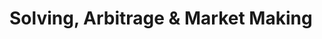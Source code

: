 # Solving, Arbitrage & Market Making

<script
  dangerouslySetInnerHTML={{
    __html: `
      // Load zoom script
      if (!document.querySelector('script[src="/zoom-mermaid.js"]')) {
        const script = document.createElement('script');
        script.src = '/zoom-mermaid.js';
        script.defer = true;
        document.head.appendChild(script);
      }
    `
  }}
/>

## Evaluating over 1000 Routes Per Second and arbitraging them with no upfront capital.

In this article I discuss my personal Journey for 2025. Give an example of a cyclical arbitrage built on the latest high performant solving and market making infrastructure. Discuss how this infrastructure can be applied to Intent Based Solving Sytems (think UniswapX, CowSwap, 1inch) and give a full breakdown of the mathematics and technical implementation of a generic solving infrastructure service that I have been developing.

If you are an **investor**, **protocol**, or **market maker**, let’s connect to:

- **Investors**: Please help with introductions to portfolio companies and liquidity providers in the space. Also reach out if this technology can be utilized in startups you are currently evaluating.
- **Protocols**: Please reach out if this technology (or I personally) can help you drive more order flow to your protocol.
- **Market Makers (and liquidity providers)** please reach out if you want to develop advanced trading strategies and liquicity management functionality using this infrastructure.

This reserach is also availabe on [hackmd.io](https://hackmd.io/@jincubator/arbitrage)

> **Disclaimer:** This blog post covers an overview of a high performant solving, arbitrage and market making infrastructure. The example of a cyclical arbitrage is a simple one but useful for demonstration purposes. I really wanted to show the foundation for how to build and think about the foundational layers of collectors, strategies and execution. The codebase is private and at the time of writing has already been enhanced, but the concepts remain solid.

---

## 2025 – A Year of Research and Growth

### Personal Journey

This year I decided to spend my time coming up to speed on the latest innovations and technologies in crypto. My focus area is real-time market making and solving for intent-based protocols such as UniswapX, 1inch, and Cowswap. I’ve explored breakthroughs in real-time indexing, simulation, and execution pioneered by Tycho.

This journey included:

- Attending the **[Atrium Uniswap V4 Hook Academy](https://atrium.academy/)**
- Hacking on **1inch Limit Order Protocol** [article here](https://hackmd.io/@jincubator/1nchTychoNoLiquiditySwap)
- Prototyping [UniswapX](https://docs.uniswap.org/contracts/uniswapx/overviews) Fillers and [CowSwap](https://docs.cow.fi/cow-protocol/tutorials/solvers) Solvers
- Researching cross-chain intents and advanced resource locking using the **[the-compact](https://docs.uniswap.org/contracts/the-compact/overview)** (an ERC6909 vault with a robust ecosystem of sponsors, allocators, fillers, arbiters, and relayers)

I continually refined my understanding of high-performance solving and market-making using **[Alloy](https://alloy.rs/)**, **Rust**, and **[Tycho’s architecture](https://docs.propellerheads.xyz/tycho/overview)**, which leverages **[substreams](https://substreams.dev/)**, advanced **router**, **dispatcher**, and **executor technologies**. These abstractions allow seamless interaction with protocols such as Uniswap, Balancer, SushiSwap, and more.

There's no better way to come up to speed with the technology used in high performance, market making, solving and arbitrage then to build it. So this is what I set out to do and start with a simple goal.

**Goal:** Build an arbitrage bot capable of generating profit with **no upfront capital**.

### Result

Below are the details of the first positive (albeit for dust) cyclical arbitrage execeuted on Base [View on BaseScan](https://basescan.org/tx/0xde470c186d89aa02e6be2c066b99e7f4e39faebbca9ded80be766f64e28eacfa).

```bash
🌐 BASE  2025-09-13 09:51:39
💰 Profitable route found: 0x452c93c6f3cc3a10e11571e96bc7c88de3a33ea91a3c28a0d703a04b3bcd309c with profit: 959 (0.1568333333333405%)
🏆 Route: Profit 0.000941 USDC (0.156833%) Input Amount: 0.6 [USDC -> WETH -> MOJO -> USDC]
🔄 Route: [USDC -> WETH -> MOJO -> USDC] Route ID: 0x452c93c6f3cc3a10e11571e96bc7c88de3a33ea91a3c28a0d703a04b3bcd309c
⚙️ Protocols: [uniswap_v3 -> uniswap_v2 -> uniswap_v2]
⛓️ Tokens: 0x833589fcd6edb6e08f4c7c32d4f71b54bda02913:0x4200000000000000000000000000000000000006:0x6dba065721435cfca05caa508f3316b637861373:0x833589fcd6edb6e08f4c7c32d4f71b54bda02913
🪙 Start token: USDC 0x833589fcd6edb6e08f4c7c32d4f71b54bda02913 decimals:6
💎 Input amounts: 0.600000 -> 0.000129 -> 30728417.014588
⭐ Eval Raw amounts: 600000 -> 129458828870424 -> 30728417014587798013457008 = 600959
🔁 Pools: 0xd0b53d9277642d899df5c87a3966a349a798f224 : 0x7ef7a6e5b577a1c630e42291c25bca791d402493 : 0xfc49208c1222c8037d4be05890b841ad25ceec60
🔁 Flash pool: pool:0x021235b92a4f52c789f43a1b01453c237c265861 token: 2c8c89c442436cc6c0a77943e09c8daf49da3161 borrowToken0:false fee:0.01%
```

### Some Statistics

#### Performance Statistics

Below show route evaluation (and execution) capabilities of over 1000 routes per second, run on small relatively slow mini pc. This is a summary of several runs executed on mulitple chains over a total of 51 and a half minutes.

| 📊 Statistic                  | Value   |
| ----------------------------- | ------- |
| Total Routes Evaluated        | 182,746 |
| Peak Routes/sec               | 1,146   |
| Current Routes/sec (last run) | 1,069   |
| Average Route Eval Time (µs)  | 424     |
| DB Throughput (ops/sec)       | 0       |
| Memory Usage (MB)             | 657     |
| Batch Size (last run)         | 1       |
| Execution Success Rate (%)    | 100     |
| Metrics Capture Duration (s)  | 3,090   |

#### Chain Stats

Following are the chains we used for our evaluation, testing multiple chains, hop sizes and protocols to give a well balanced analysis.

| 📊 Statistic         | Base   | Ethereum | Unichain |
| -------------------- | ------ | -------- | -------- |
| Routes Total         | 85,986 | 33,226   | 24,600   |
| Graph Edges (Pools)  | 5,338  | 4,276    | 114      |
| Graph Nodes (Tokens) | 2,477  | 1,593    | 33       |
| Total Tokens         | 26,061 | 11,824   | 15,300   |
| TVL                  | 1      | 50       | 1        |
| Hops                 | 4      | 3        | 5        |
| Protocols            | 2      | 7        | 3        |

> Note run on Sep 26th 2025
> **Routes**: Represent how many cyclical routes we created (e.g. A -> B -> C -> A)
> **Graph Edges (Pools)** the number of pools we are selecting based on TVL and protocol filtering
> **Graph Nodes (Tokens)** the number of tokens associated with the selected pools
> **TVL** is in ETH and indicates the minimum TVL for the pools we selected
> **Hops** how many hops in the route we create, currently we support 2 to 5 hop routes. For prototyping we used different hops for experimentation all chains support up to 5 hops.
> **Protocols** the number of protocols we extracted see [Tycho Supported Protocols](https://docs.propellerheads.xyz/tycho/for-solvers/supported-protocols)

> Note this was run on a Small Computer Linux, AMD Ryzen 7 5700u (8C/16T,up to 4.3 GHz), Mini PC Gamer 64GB DDR4 RAM 2TB PCIe SSD, Mini Desktop Supports 4K@60Hz/Triple Display/WiFi/BT5.0/HDMI+DP+Type C/Home/Office

## An Overview of Intent-Based Protocols and Solving

### Resource Management and Capital-Efficient Liquidity

The key to building a high-performance system lies in efficient resource allocation. Pools themselves can act as liquidity sources, and flash-loans allow trades to execute **capital-efficient arbitrage** without requiring upfront capital. With the advances in DeFi protocols such as [Uniswap 4](https://docs.uniswap.org/contracts/v4/overview) with [hook capabilities](https://docs.uniswap.org/contracts/v4/quickstart/hooks/setup) this allowed me to build custom execution logic on top of large liquidity reserves giving endless opportunities.

I started out with a goal of building an intent based hook, which would record the intent (e.g. swap 1 ETH for 4500 USDC) and create an intent which I could solve, if I could solve that intent giving the swapper a better return, than I could keep the profit. For example if the pool offered a swap of 1 ETH for 4500 USDC, but I had a better route that could swap 1 ETH for 4600 USDC, I could solve the intent giving the swapper, say, 4550 USDC take the ETH and then perform the swap netting 50 USDC profit. Whilst this was an interesting idea, I soon came to realize that with V4's pool manager settlement functionality, it was better to build the intent outside the protocol (at the router level) rather than as a hook. Or better still build a hook which integrates with an Executor such Tycho with perhaps some Flash Loan functionality, more to come on this.

### Streaming, Simulation, and Execution

The architecture follows the principle: **Collectors → Strategies → Execution**

#### Collectors: Continuously stream on-chain data

The bedrock of the collection architecture is the [Tycho Indexer](https://docs.propellerheads.xyz/tycho/for-solvers/indexer) built on [substreams](https://docs.substreams.dev/). It provides real time state updates for multiple protocols filtered by TVL values for those protocols.

On top of this we build a graph manager and a route manager using Depth First Search of the graph to create the routes with a little flash_loan_manager to determine the optimal flash loan available. This includes choosing the flash loan with the lowest fee which does not have any locking conflicts with the route.

The key point for collection, once again enabled by Tycho streaming technology, is that on a state change to any of the protocols which I am monitoring. I trigger route evaluations for all routes that contain that pool. Evaluating whether a positive arbitrage cycle exists or not. I must admit its tireless work for the route evaluate and its queue manager, evaluating hundreds or even thousands of routes per block, but occasionally, just occasionally an opportunity will be found, which makes it all worthwhile.

#### Strategies: Analyze and simulate opportunities

The first (and only thus far) strategy implemented thus far is a cyclical arbitrage. Starting and ending with the same token traversing throough routes we simulate each input and output amount for the route and evaluate if a positve aribtrage exists. If so a Solution for the route with an input amount is Signalled. This will be received by the execution layer.

Below is the profitability calculation

#### Execution: Executing the transactions

The exeuction layer receives a Solution including input amount and the route to execute. It performs additional aumentation and encoding.

For example in the reference cylical aribtrage the executor maps both the flash loan parameters and swap parameters. It encodes the solution and using alloy binding for flashExecutor creates the calldata for the transaction.

The executor itself has pre-flight validation which will capture any identified routes which may no longer be profitabile or error because of other upstream analysis issues. This saves wasting gas on transactions that will revert.

## Profitability Calculation

Let `A0` be amount_in (start token), `Ak` be amount_out (end token), `fee_hundredths_bip` the flash fee in 1e-6 units.

- swap_profit_percentage = ((Ak − A0) / A0) × 100
- flash_fee_pct = fee_hundredths_bip / 10_000 (as percent)
- net_profit_percentage = swap_profit_percentage − flash_fee_pct
- net_profit_token = Ak − A0 − floor(A0 × fee_hundredths_bip / 1_000_000)

Threshold gating uses `net_profit_percentage >= profit_threshold` (default 0.0%).

At this time we then need to optimize the input amount for the route.
This is done using a binary doubling and halving algorithm until the optimal amount is found.

- **Execution**: Optimistically execute profitable paths

---

## Building a Liquidity Mapping Layer

Conceptually this was farly straight forward, create a graph with Tokens as Nodes, Pools as edges and then create routes for that graph. With the protocol abstraction offered by tycho's component and state model. A pool is a pool is a pool regardles of what the underlying protocol is. This simplified the implementation considerably

---

## My First Strategy: Cyclical Arbitrage

### (Hello Bellman-Ford)

- Analytical optimization for multi-hop routes
- Supports **2–5 hop cycles**
- Prioritizes **profitability and performance** (~1000 routes/sec)

> An open strategy framework is under development with the Cyclica Arbitrage (CARB) implemented and a TOKEN (token based arbitrage which groups all the routes for the input token and selects the route with the highest profitability) currently being tested in production.

---

## The Execution Layer – Making It Happen

### Some Flash Loan Magic

- Borrow liquidity directly from pools for capital-efficient trades
- Near-zero fees, instant execution

### The Beauty of Routes: Single and Sequential Swaps

- **Atomic Execution**: Trades revert if not profitable
- **Optimistic Recursive Execution**: Capture secondary opportunities generated by large trades

---

### Summary of Features

- Multi-chain, multi-protocol route evaluation
- Multi-hop arbitrage support
- Flash-loan enabled trades
- Persistent storage for faster startup
- Modular queues for streaming, graph, route management, evaluation, and execution

---

### Key Milestones

- **First Working Transaction:** [View on BaseScan](https://basescan.org/tx/0xde470c186d89aa02e6be2c066b99e7f4e39faebbca9ded80be766f64e28eacfa)
- Support for **2–5 hop routes**
- **Standalone persistence** for tokens, graphs, and routes
- **Multi-protocol support**:
  - Ethereum: Uniswap v2/v3/v4, Balancer v2, Curve, Sushiswap v2, Pancakeswap v2/v3, Ekubo v2
  - Base: Uniswap v2/v3
  - Unichain Uniswap v2/v3/v4
- SingleSwap Support takes advantage of complex routes using Uniswap V4 advanced Execution
- **Performance**: ~1000 route evaluations per second
- Prototype **v4 Flash Loans** (near-zero fees)

---

### Still to Come

At time of writing these features are being evaluated and/or implemented

- Gas manager
- MEV bundling
- Token based evaluation (grouping of all routes for a token to ensure the most profitable arbitrage)
- Additional protocol integrations
- Further performance optimizations
- Uniswap V4 Flash Hook (Access to V4 Liquidity integrated with complex routing and exeuction strategies)
- Liquidity Management (ERC-6909 based liquidity manageer build on [the-compact](https://docs.uniswap.org/contracts/the-compact/overview) from Uniswap)

---

## What’s Next – Opportunities & Integrations

### Filling Strategies

Multi protocol solver integrations including

- **UniswapX Solving**
- **1inch Limit Order Solver Integration**
- **Cowswap Solving**

### Flash Liquidity

- **Uniswap / Tycho Limit Order Hook Integration**

### Protocol Order Flow

Adding additional protocols to the simulation and execution framework to drive order flow.

### Liquidity Management

Introducing an advanced liquidity management infrastructure with real time settlement, JIT liqidity provioning and support for advanced trading strategies. (ERC-6909 based liquidity manageer build on [the-compact](https://docs.uniswap.org/contracts/the-compact/overview) from Uniswap)

### Miscellaneous

- Hosted services for Market Makers and Solvers
- Collaboration and Consulting for Protocols looking to attract more order flow.
- Strategy development for Solving, Market Making and Liquidation Engines.

# Appendices

## Appendix A: Mathematics

### Route Manager

The Route Manager enumerates all possible multi-hop routes through the liquidity graph. We use a modified Depth-First Search (DFS) traversal to explore potential sequences of swaps, iterating through multiple nodes while avoiding revisiting tokens in the same route.

Mathematically, for a graph $$G = (V, E)$$ with vertices $V$ representing tokens and edges $E$ representing liquidity pools, DFS can be described recursively as:

DFS(v) = visit all neighbors of v recursively without revisiting nodes in the current path

Our implementation supports two main modes:

1. **Full Graph Rebuild:** Clears all existing graph data and rebuilds from scratch, adding pools in bulk or individually depending on dataset size. V4 eligibility of tokens is processed for all pools.
2. **Incremental Updates:** Adds new pools to the existing graph without clearing prior data. Optimized for $O(n)$ complexity relative to the number of new pools.

Edges are bidirectional between token pairs:

$$
A \leftrightarrow B
$$

Each edge stores metadata including the pool identifier, output token, protocol, and fee basis points.

#### Modified DFS Traversal

Instead of a simple recursive DFS, the route manager iteratively explores each node while accounting for:

- Pool and token blacklists to prevent invalid routes
- Multi-protocol support (Uniswap V2/V3/V4, Sushiswap, Pancakeswap, Ekubo, Balancer, Curve)
- Flash loan constraints to avoid locking conflicts
- Real-time V4 eligibility of tokens

The traversal maintains a stack of paths, extending each path by iterating over neighbor tokens. If a neighbor has already been visited in the current path, it is skipped to prevent cycles that do not start and end at the same token.

#### Graph Construction Overview

- Assign unique identifiers for each pool and token
- Create bidirectional edges connecting the token pair
- Update adjacency structures for fast neighbor lookup
- Persist edges to storage in both compact and legacy formats

#### DFS Context

Depth-first search is an algorithm for traversing or searching tree or graph structures. Starting at a root node (or an arbitrary node in a general graph), DFS explores as far as possible along each branch before backtracking. A stack (explicit or via recursion) tracks the nodes visited along the current branch.

In the arbitrage solver, DFS enumerates all candidate routes for evaluation by the Route Evaluator, ensuring that profitable multi-hop cycles are identified while respecting token and pool constraints.

---

### Route Evaluator

The route evaluation process leverages the Bellman–Ford algorithm to detect negative-weight cycles that correspond to profitable arbitrage opportunities:

`d(v) = min_{(u,v) in E} [ d(u) + w(u,v) ]`

Negative-weight cycles represent opportunities where the sequence of swaps results in a net gain after accounting for fees.

> Token Evaluation is in progress this groups all the routes for the input token and selects the route with the highest profitability

---

### Optimal Amount Calculator

The function `find_optimal_input_amount` computes the **capital-efficient input amount** for a given arbitrage or swap route to maximize profit.  
Mathematically, it is an **iterative optimization problem** combining **exponential search** and **binary search** over discrete input amounts.

---

#### Step 0: Initialization

Let:

- `A_min` = initial minimum input (e.g., 0.1 token)
- `A_max` = upper bound (initialized as `A_min`)
- `P_best = 0` = best observed profit
- `A_best = A_min` = best input amount
- `ε` = minimum input resolution (based on token decimals, e.g., 0.001 token)

Define:

- `profit(amount)` = evaluation function that returns absolute profit from using `amount` on the route.

---

#### Phase 1: Doubling Search (Exponential Growth)

**Goal:** Quickly find an **upper bound** for profitable input.

1. Set `A = A_min`
2. Repeat for a maximum number of iterations:
   1. Evaluate profit: `P = profit(A)`
   2. If `P > P_best`, update:
      ```
      P_best = P
      A_best = A
      ```
   3. If profit drops below threshold or declines significantly, stop doubling
   4. Else, double the input:
      ```
      A = 2 * A
      ```

**Result:**

- `A_max = A` (approximate upper bound)
- `A_min` = last profitable input from doubling

> This phase is equivalent to an **exponential search** to find the range where the optimal input lies.

---

#### Phase 2: Binary Search (Refinement)

**Goal:** Refine the optimal input within `[A_min, A_max]`.

1. While `A_max - A_min > ε` and iterations < `max_search_iterations`:
   1. Compute midpoint:
      ```
      A_mid = (A_min + A_max) / 2
      ```
   2. Evaluate profit at midpoint: `P = profit(A_mid)`
   3. Update best:
      - If `P > P_best`, then:
        ```
        A_best = A_mid
        P_best = P
        ```
   4. Update bounds for next iteration:
      - If midpoint profit > previous profit → search higher: `A_min = A_mid`
      - Else → search lower: `A_max = A_mid`

**Result:**

- `A_best` approximates the **input amount that maximizes profit** within desired precision.

---

#### Mathematical Summary

- **Exponential search:** Quickly find search range `[A_min, A_max]`
- **Binary search:** Efficiently refine the optimum within that range
- **Profit metric:** Absolute profit (`output - input`) used to select best amount
- **Dynamic adjustments:** Optional function to tweak inputs if routes behave non-linearly or have state-dependent constraints.

```
maximize P(A) = profit from route given input A

subject to:
    A_min <= A <= A_max
    P(A) >= profit_threshold

where:
    A_max is found via exponential doubling
    A_best is refined via binary search
```

- **Exponential search:** Quickly find search range `[A_min, A_max]`
- **Binary search:** Efficiently refine the optimum within that range
- **Profit metric:** Absolute profit (`output - input`) used to select best amount
- **Dynamic adjustments:** Optional function to tweak inputs if routes behave non-linearly or have state-dependent constraints.

---

### Arbitrage Profit Calculation

Net profit percentage for a route:

```
swap_profit_pct = (A_k - A_0) / A_0 * 100

flash_fee_pct = fee_hundredths_bip / 10,000

net_profit_pct = swap_profit_pct - flash_fee_pct

net_profit_token = A_k - A_0 - floor( A_0 * fee_hundredths_bip / 1,000,000 )
```

## Appendix B: Performance

### Chain Breakdown

| 📊 Statistic                | Base   | Ethereum | Unichain |
| --------------------------- | ------ | -------- | -------- |
| Total Tokens                | 26,061 | 11,824   | 15,300   |
| Graph Nodes (Tokens)        | 2,477  | 1,593    | 33       |
| Graph Nodes (V4 Eligible)   | 838    | 826      | 33       |
| Graph Nodes (V4 Ineligible) | 1,639  | 767      | 0        |
| Graph Edges (Pools)         | 5,338  | 4,276    | 114      |
| Routes Total                | 85,986 | 33,226   | 24,600   |
| Routes Flash V4             | 85,616 | 19,284   | 68       |
| Routes Flash Other          | 2      | 11,762   | 19,162   |
| Routes Flash Error          | 368    | 2,180    | 5,370    |
| **TVL**                     | 1      | 50       | 1        |
| **HOPS**                    | 4      | 3        | 5        |

### Performance Summary

| 📊 Statistic                  | Value   |
| ----------------------------- | ------- |
| Total Routes Evaluated        | 182,746 |
| Peak Routes/sec               | 1,146   |
| Current Routes/sec (last run) | 1,069   |
| Average Route Eval Time (µs)  | 424     |
| DB Throughput (ops/sec)       | 0       |
| Memory Usage (MB)             | 657     |
| Batch Size (last run)         | 1       |
| Execution Success Rate (%)    | 100     |
| Metrics Capture Duration (s)  | 3,090   |

### Performance Detail

| Timestamp           | Total Routes | Avg Eval Time (µs) | Peak Routes/sec | Current Routes/sec | DB Throughput (ops/sec) | Memory (MB) | Batch Size | Success Rate (%) | Metrics Capture Duration (s) |
| ------------------- | ------------ | ------------------ | --------------- | ------------------ | ----------------------- | ----------- | ---------- | ---------------- | ---------------------------- |
| 2025-09-26T18:02:16 | 9,248        | 57,020             | 0               | 0                  | 0                       | 190         | 3,122      | 0                | 0.10                         |
| 2025-09-27T01:27:13 | 33,042       | 1,159              | 576             | 507                | 0                       | 279         | 1          | 0                | 31.60                        |
| 2025-09-27T01:28:31 | 0            | 0                  | 0               | 0                  | 0                       | 142         | 0          | 0                | 0.10                         |
| 2025-09-27T01:29:52 | 13,896       | 4,799              | 464             | 10                 | 0                       | 247         | 1          | 100              | 36.82                        |
| 2025-09-27T02:28:52 | 8,508        | 3,188              | 483             | 334                | 0                       | 243         | 1          | 100              | 36.02                        |
| 2025-09-27T05:26:44 | 24,262       | 1,160              | 641             | 90                 | 0                       | 248         | 1          | 40               | 38.74                        |
| 2025-09-27T06:10:32 | 57           | 1,456,807          | 0               | 0                  | 0                       | 207         | 57         | 0                | 0.24                         |
| 2025-09-27T06:25:54 | 928          | 185,317            | 0               | 0                  | 0                       | 302         | 928        | 0                | 0.16                         |
| 2025-09-27T06:39:39 | 2,138        | 289,502            | 0               | 0                  | 0                       | 418         | 2,138      | 0                | 0.25                         |
| 2025-09-27T07:51:53 | 38,810       | 605                | 1,023           | 674                | 0                       | 412         | 1          | 100              | 226.02                       |
| 2025-09-27T10:36:00 | 3,135        | 2,514,005          | 0               | 0                  | 0                       | 450         | 3,135      | 0                | 7,885.70                     |
| 2025-09-27T16:51:53 | 182,746      | 354                | 1,146           | 1,069              | 0                       | 657         | 1          | 100              | 3,090.32                     |
| 2025-09-27T17:08:56 | 60,618       | 424                | 1,033           | 968                | 0                       | 494         | 1          | 87               | 416.48                       |

## Appendix C: Reference Implementation

### Architecture Overview

The Tycho solver system implements a sophisticated arbitrage bot capable of generating profit with **no upfront capital** through flash loan-based execution. The architecture follows a **streaming-first approach** that processes real-time blockchain data to identify and execute profitable arbitrage opportunities.

#### Core Design Principles

1. **Collectors → Strategies → Execution**: Modular architecture with clear separation of concerns
2. **Real-time Processing**: Live blockchain data streaming via Tycho protocol streams
3. **Capital Efficiency**: Flash loan integration eliminates upfront capital requirements
4. **Multi-protocol Support**: Uniswap V2, V3, V4 with extensible protocol framework
5. **Performance Optimization**: Microsecond-level route evaluation and execution

#### System Architecture

```mermaid
graph TB
    subgraph "External Data Sources"
        TYCHO[Tycho Protocol Streams]
        RPC[Blockchain RPC]
        API[Tycho API]
    end

    subgraph "solver_core (Pure Logic)"
        TYPES[Domain Types]
        TRAITS[Interfaces/Traits]
        MATH[FixedPoint Math]
        PROTOCOL[Protocol Models]
    end

    subgraph "solver_driver (Runtime)"
        subgraph "Data Collection"
            STREAMING[Streaming Engine]
            COLLECTORS[Data Collectors]
            STORE[Pool Store]
        end

        subgraph "Processing Pipeline"
            GRAPH[Graph Manager]
            ROUTES[Route Manager]
            ANALYZER[Route Analyzer]
        end

        subgraph "Execution Pipeline"
            ENCODER[Solution Encoder]
            EXECUTOR[Execution Engine]
            SENDER[Transaction Sender]
        end

        subgraph "Persistence"
            DB[RocksDB]
            CACHE[Memory Cache]
        end
    end

    subgraph "Smart Contracts"
        ROUTER[FlashV3Router]
        POOLS[DEX Pools]
    end

    subgraph "CLI Tools"
        ARBITRAGER[Arbitrager]
        ROUTE_EXEC[Route Executor]
        TYCHO_CLI[Tycho CLI]
    end

    %% Data Flow
    TYCHO --> STREAMING
    RPC --> COLLECTORS
    API --> COLLECTORS

    STREAMING --> STORE
    STORE --> GRAPH
    GRAPH --> ROUTES
    ROUTES --> ANALYZER
    ANALYZER --> ENCODER
    ENCODER --> EXECUTOR
    EXECUTOR --> SENDER

    STORE --> DB
    ROUTES --> DB
    GRAPH --> DB

    SENDER --> ROUTER
    ROUTER --> POOLS

    ARBITRAGER --> STREAMING
    ROUTE_EXEC --> ANALYZER
    TYCHO_CLI --> DB

    %% Core Dependencies
    TYPES --> STREAMING
    TRAITS --> ANALYZER
    MATH --> ANALYZER
    PROTOCOL --> STORE
```

### Liquidity Mapping Collector

The liquidity mapping collector system provides comprehensive chain indexing capabilities through integration with Tycho protocol streams, enabling real-time monitoring of blockchain state changes across multiple supported chains.

#### Persistence

The system uses **RocksDB** as its primary database engine with a column family architecture optimized for high-performance operations:

| Column Family | Purpose           | Key Format              | Value Format                    |
| ------------- | ----------------- | ----------------------- | ------------------------------- |
| `tokens`      | Token metadata    | `token:<address>`       | Serialized `Token` struct       |
| `graph`       | Graph edges       | `graph:<token_address>` | Serialized `Vec<CompactEdge>`   |
| `routes`      | Calculated routes | `route:<route_id>`      | Serialized `Route` struct       |
| `signals`     | Route signals     | `signal:<signal_id>`    | Serialized `RouteSignal` struct |

**Performance Optimizations**:

- **Write Batching**: 100 operations per batch with 100ms flush interval
- **Asynchronous Writes**: Non-blocking write operations via dedicated writer thread
- **Memory Caching**: In-memory route storage with O(1) pool index lookup
- **Incremental Updates**: Only recalculates affected routes on state changes

#### Graph Manager

The Graph Manager constructs and maintains trading graphs using tokens as nodes and pools as edges in a multi-graph structure:

```rust
pub struct GraphManager {
    token_to_id: HashMap<Bytes, u32>,
    id_to_token: HashMap<u32, Bytes>,
    pool_to_id: HashMap<String, u32>,
    id_to_pool: HashMap<u32, String>,
    next_token_id: u32,
    next_pool_id: u32,
}

#[derive(Debug, Clone, Serialize, Deserialize)]
pub struct CompactEdge {
    pub pool_id: u32,
    pub token_out: u32,
    pub protocol: u8, // 0=UniV2, 1=UniV3, 2=UniV4, etc.
    pub fee_bps: u32,
}
```

**Key Features**:

- **Dynamic Graph Building**: Real-time graph construction with generic `build_or_update_graph()` function
- **Edge Management**: Pool rate edges with metadata
- **Node Management**: Token nodes with properties
- **Graph Traversal**: Efficient path finding algorithms using Depth-First Search (DFS)
- **Cycle Detection**: Arbitrage cycle identification
- **Incremental Updates**: Optimized for streaming performance with every-block updates

**Graph Building Performance**:

- **193µs** for 37 pools
- **33µs** for 2 pools
- **O(deg)** updates for efficient streaming

#### Flash Loan Manager

The Flash Loan Manager selects optimal flash loan pools based on fee structure and compatibility rules:

```rust
#[derive(Debug, Clone, PartialEq)]
pub enum FlashLoanProvider {
    /// Uniswap V3 flash loans - always available for all routes
    UniswapV3,
    /// Uniswap V4 flash loans - conditionally available
    ///
    /// **IMPORTANT ELIGIBILITY RULE**:
    /// V4 flash loans are only allowed when the route does NOT contain Uniswap V4 pools.
    /// This prevents recursive dependencies and potential locking issues.
    UniswapV4,
}

#[derive(Debug, Clone)]
pub struct FlashLoanCriteria {
    pub min_liquidity_eth: f64,
    pub max_fee_bps: u32,
    pub preferred_providers: Vec<FlashLoanProvider>,
}
```

**Flash Loan Selection Logic**:

1. **V3 Flash Loans**: Always compatible with any route (30 bps fee)
2. **V4 Flash Loans**: Only compatible with routes that do NOT contain V4 pools (0 bps fee)
3. **Priority Order**: V3 (priority 1), V4 (priority 2)
4. **Liquidity Requirements**: Minimum 0.1 ETH liquidity for testing

**Compatibility Rules**:

- ✅ Route [USDC → WETH → WBTC] (V2/V3 only) → V4 flash loans allowed
- ❌ Route [USDC → WETH (V4) → DAI] → V4 flash loans blocked, fallback to V3

#### Route Manager

The Route Manager discovers and manages arbitrage routes using sophisticated algorithms:

```rust
pub struct EnhancedRouteManager {
    cache: AHashMap<String, RouteCacheEntry>, // route_id -> cache entry
    token_routes: AHashMap<Bytes, AHashSet<String>>, // token -> route_ids
    route_deps: AHashMap<String, AHashSet<String>>, // pool_id -> route_ids
    max_hops: usize,
    config: RouteManagerConfig,
}
```

**Route Discovery Process**:

1. **BFS-based Discovery**: Uses Breadth-First Search for efficient route generation
2. **Incremental Updates**: Only processes affected routes when pools change
3. **Pruning Heuristics**: Applies smart filtering to prevent route explosion
4. **Cycle Detection**: Identifies profitable arbitrage cycles
5. **Flash Loan Integration**: Automatically selects compatible flash loans

**Route Performance**:

- **2.42µs** for 3-hop routes
- **833ns** for 4-hop routes
- **791ns** for 5-hop routes
- **1,983,160 routes** (3-hop) generated in ~222 seconds

**Pruning Heuristics**:

- Avoid cycles (unless for cycle arbitrage)
- Check for duplicate pools in route
- Limit routes per token to prevent explosion
- Protocol-specific pruning (V4 overflow protection)

### Streaming Engine Collector

The MinimalStreamingEngine serves as the central orchestrator for the entire arbitrage system, coordinating real-time data ingestion, route discovery, profitability evaluation, and transaction execution.

#### Core Components

```rust
pub struct MinimalStreamingEngine {
    streamed_pools: Arc<Mutex<HashMap<String, ProtocolComponent>>>,
    streamed_states: Arc<dyn PoolStore>,
    routes_in_memory: Arc<Mutex<HashMap<String, MinimalRoute>>>,
    route_pool_index: Arc<Mutex<HashMap<String, HashSet<String>>>>,
    evaluation_sender: Option<UnboundedSender<MinimalRoute>>,
    execution_queue: Arc<Mutex<Vec<(MinimalRoute, RouteEvaluation)>>>,
}
```

**Key Features**:

- **WebSocket Integration**: Direct connection to Tycho protocol streams
- **Real-time State Processing**: Live protocol state updates from blockchain
- **Incremental Graph Building**: Dynamic graph construction with new pools
- **Route Discovery**: Automatic route calculation for new trading pairs
- **Performance Optimization**: Microsecond-level processing with memory caching

**Initialization Process**:

1. Initialize token store from RPC
2. Start Tycho streaming connection
3. Build initial graph from pool data
4. Find routes with flash loans
5. Start route evaluation loop

### Stream and State Updates

The streaming system processes real-time blockchain data through a sophisticated pipeline:

#### Stream Message Processing

```rust
async fn process_stream_message(&mut self, message: StreamMessage) -> Result<()> {
    // Update pool states
    self.update_pool_states(&message).await?;

    // Check for new trading pairs
    if self.has_new_pairs(&message) {
        self.process_new_pools(&message).await?;
    }

    // Re-evaluate existing routes if state changed
    if self.has_state_updates(&message) {
        self.re_evaluate_routes().await?;
    }
}
```

#### State Update Flow

```mermaid
sequenceDiagram
    participant T as Tycho Stream
    participant SE as Streaming Engine
    participant PS as Pool Store
    participant GM as Graph Manager
    participant RM as Route Manager
    participant RA as Route Analyzer
    participant EE as Execution Engine

    T->>SE: Protocol State Updates
    SE->>PS: Store Pool States
    SE->>GM: Update Graph
    GM->>RM: Calculate New Routes
    RM->>RA: Evaluate Routes
    RA->>EE: Execute Profitable Routes
    EE->>T: Transaction Results
```

**Processing Stages**:

1. **State Updates**: Pool states updated in real-time
2. **Graph Updates**: Trading graph rebuilt incrementally
3. **Route Calculation**: New routes calculated for affected pools
4. **Route Evaluation**: Routes evaluated for profitability
5. **Execution**: Profitable routes executed automatically

### Route Evaluation Triggering

Route evaluation is triggered by state changes in the streaming system:

#### Evaluation Conditions

Routes are evaluated when:

1. **New Pools Detected**: New trading pairs added to the system
2. **Pool State Changes**: Liquidity or rate changes in existing pools
3. **Periodic Re-evaluation**: Scheduled evaluation of all routes
4. **Manual Triggers**: CLI-triggered evaluation for testing

#### Evaluation Pipeline

```rust
async fn evaluate_routes_continuously(&mut self) -> Result<()> {
    loop {
        // Get routes from queue
        if let Some(route) = self.route_evaluation_queue.pop().await {
            // Evaluate route
            let evaluation = self.route_analyzer.evaluate_route(&route).await?;

            // Check if profitable
            if evaluation.execution_viable {
                // Queue for execution
                self.execution_queue.push((route, evaluation)).await?;
            }
        }

        // Process execution queue
        self.process_execution_queue().await?;

        // Small delay to prevent busy waiting
        tokio::time::sleep(Duration::from_millis(10)).await;
    }
}
```

### Cyclical Arbitrage Strategy

The cyclical arbitrage strategy implements sophisticated route evaluation algorithms that analyze potential arbitrage opportunities across multiple DEX protocols.

#### Route Evaluation for Profitability

The RouteAnalyzer component uses real-time protocol states to calculate accurate swap amounts and profitability metrics:

```rust
impl RouteAnalyzer {
    pub async fn evaluate_route(
        &self,
        route: &Route,
        pool_store: &dyn PoolStore,
    ) -> Result<RouteEvaluation> {
        // Get current pool states
        let pool_states = pool_store.get_pool_states(&route.pools).await?;

        // Calculate optimal input amount
        let optimal_amount = self.find_optimal_input_amount(route, &pool_states).await?;

        // Calculate swap amounts using ProtocolSim
        let swap_result = self.protocol_sim.calculate_swap(
            route,
            optimal_amount,
            &pool_states,
        ).await?;

        // Apply V4 overflow protection
        let protected_amounts = self.apply_v4_overflow_protection(
            route,
            &swap_result,
        ).await?;

        // Calculate profitability
        let profit = self.calculate_profitability(
            route,
            &protected_amounts,
        ).await?;

        Ok(RouteEvaluation {
            route_id: route.id.clone(),
            input_amount: optimal_amount,
            output_amount: protected_amounts.final_output,
            profit: profit.net_profit,
            roi_percentage: profit.roi_percentage,
            gas_cost: profit.estimated_gas_cost,
            flash_loan_fee: profit.flash_loan_fee,
            execution_viable: profit.net_profit > 0.0,
        })
    }
}
```

#### Optimal Amount Calculation

The system uses a sophisticated **exponential search + binary search** algorithm to find the optimal input amount:

##### Phase 1: Doubling Search (Exponential Growth)

**Goal**: Quickly find an upper bound for profitable input.

1. Set `A = A_min`
2. Repeat for maximum iterations:
   - Evaluate profit: `P = profit(A)`
   - If `P > P_best`, update best values
   - If profit drops below threshold, stop doubling
   - Else, double the input: `A = 2 * A`

##### Phase 2: Binary Search (Refinement)

**Goal**: Refine the optimal input within `[A_min, A_max]`.

1. While `A_max - A_min > ε` and iterations < max:
   - Compute midpoint: `A_mid = (A_min + A_max) / 2`
   - Evaluate profit at midpoint
   - Update best if midpoint is better
   - Update bounds based on profit comparison

**Mathematical Summary**:

```
maximize P(A) = profit from route given input A
subject to A_min ≤ A ≤ A_max, P(A) ≥ profit_threshold
where A_max found via exponential doubling and A_best refined via binary search.
```

#### Solution Creation

Solution encoding transforms route evaluations into executable smart contract calldata:

```rust
pub fn encode_solution(solution: Solution, chain: Chain) -> anyhow::Result<EncodedSolution> {
    let encoder = TychoRouterEncoderBuilder::new()
        .chain(chain)
        .user_transfer_type(UserTransferType::TransferFrom)
        .build()?;

    let encoded_vec = encoder.encode_solutions(vec![solution])?;
    Ok(encoded_vec.into_iter().next().expect("Expected at least one encoded solution"))
}
```

**Key Features**:

- **TychoRouterEncoderBuilder**: Uses Tycho's encoder for ABI-compliant calldata
- **Flash Loan Integration**: Encodes flash loan parameters and sequential swaps
- **Gas Optimization**: Optimizes transaction parameters for execution
- **Multi-protocol Support**: Handles V2, V3, V4 protocol differences

#### Signal Generation

The system generates execution signals for profitable routes:

```rust
#[derive(Debug, Clone, Serialize, Deserialize)]
pub struct RouteSignal {
    pub route_id: String,
    pub route: MinimalRoute,
    pub evaluation: RouteEvaluation,
    pub timestamp: SystemTime,
    pub execution_attempts: u32,
    pub priority_score: f64,
    pub status: SignalStatus,
}

#[derive(Debug, Clone, Serialize, Deserialize)]
pub enum SignalStatus {
    Pending,
    Evaluating,
    ReadyForExecution,
    Executing,
    Executed,
    Failed,
    Expired,
}
```

**Signal Flow**:

1. **Route Discovery** → Create RouteSignal
2. **Evaluation Phase** → Check profitability
3. **Execution Phase** → Execute if profitable
4. **Result Processing** → Update signal status

### Execution Engine

The Execution Engine handles the actual transaction execution with comprehensive error handling and retry logic:

```rust
impl ExecutionEngine {
    pub async fn execute_signal(&mut self, signal: &RouteSignal) -> Result<EvaluationResult> {
        // Pre-flight simulation
        let simulation_result = self.preflight_simulation(signal).await?;
        if !simulation_result.success {
            return Err(anyhow::anyhow!("Pre-flight simulation failed"));
        }

        // Check account balance
        let balance_check = self.check_account_balance(signal).await?;
        if !balance_check.sufficient {
            return Err(anyhow::anyhow!("Insufficient balance"));
        }

        // Encode solution
        let encoded_solution = self.encode_solution(signal).await?;

        // Send transaction
        let tx_hash = self.send_flash_transaction(signal, &encoded_solution).await?;

        // Wait for confirmation
        let receipt = self.wait_for_confirmation(tx_hash).await?;

        // Parse execution result
        let result = self.parse_execution_result(&receipt, signal).await?;

        Ok(result)
    }
}
```

**Key Features**:

- **EIP-1559 Support**: Modern transaction format with dynamic gas pricing
- **Balance Validation**: Pre-execution balance checks
- **Retry Logic**: Automatic retry with nonce synchronization
- **Gas Optimization**: Optimized gas parameters for cost efficiency
- **Transaction Monitoring**: Real-time transaction status tracking

### Flash Loan and Sequential Swap Mappings

The system implements sophisticated flash loan integration with sequential swap execution:

#### Flash Loan Selection

```rust
async fn find_best_flash_loan_pool_with_v4_eligibility(
    &self,
    token: &Bytes,
    _amount_needed: u128,
    streamed_states: &dyn PoolStore,
    excluded_pool_ids: Option<&[String]>,
    route_info: Option<&str>,
    route_tokens: Option<&[Bytes]>,
    route_has_v4_pools: bool,
    input_token_is_v4_eligible: bool,
) -> Result<Option<FlashLoanCandidate>> {
    let mut flash_loan_candidates = Vec::new();

    // V4 Addition: If input token is v4 eligible and route has no V4 pools
    if input_token_is_v4_eligible && !route_has_v4_pools {
        let synthetic_pool = self.create_v4_pool_manager_synthetic_pool(token);
        let candidate = FlashLoanCandidate::new(
            synthetic_pool,
            FlashLoanProvider::UniswapV4,
            1000000.0, // Assume very high liquidity for PoolManager
        );
        flash_loan_candidates.push(candidate);
    }

    // V3 Additions: Find all V3 pools containing the token
    // ... V3 pool selection logic

    // Return best candidate based on score
    flash_loan_candidates.sort_by(|a, b| b.score.partial_cmp(&a.score).unwrap());
    Ok(flash_loan_candidates.first().cloned())
}
```

#### Sequential Swap Execution

The system executes multi-hop swaps atomically through flash loans:

1. **Flash Loan Borrow**: Borrow required tokens from selected pool
2. **Sequential Swaps**: Execute swaps in sequence through route
3. **Flash Loan Repay**: Repay borrowed tokens with profit
4. **Profit Capture**: Keep remaining profit after repayment

**Example Execution Flow**:

```
Route: [USDC → WETH → MOJO → USDC]
1. Borrow 1000 USDC via flash loan
2. Swap 1000 USDC → 0.4 WETH (Uniswap V3)
3. Swap 0.4 WETH → 1000 MOJO (Uniswap V2)
4. Swap 1000 MOJO → 1000.96 USDC (Uniswap V2)
5. Repay 1000 USDC + 0.9 USDC fee = 1000.9 USDC
6. Keep 0.06 USDC profit
```

### Encoding

The encoding system converts route evaluations into executable smart contract calldata:

#### TychoRouterEncoderBuilder Integration

```rust
pub fn encode_solution(solution: Solution, chain: Chain) -> anyhow::Result<EncodedSolution> {
    let encoder = TychoRouterEncoderBuilder::new()
        .chain(chain)
        .user_transfer_type(UserTransferType::TransferFrom)
        .build()?;

    let encoded_vec = encoder.encode_solutions(vec![solution])?;
    Ok(encoded_vec.into_iter().next().expect("Expected at least one encoded solution"))
}
```

**Encoding Features**:

- **ABI Compliance**: Standardized function call encoding
- **Multi-protocol Support**: Handles V2, V3, V4 protocol differences
- **Gas Optimization**: Minimizes calldata size
- **Error Handling**: Comprehensive validation and error reporting

#### Calldata Structure

The encoded calldata includes:

1. **Flash Loan Parameters**: Pool address, token, amount, fee
2. **Swap Parameters**: Route, amounts, protocols
3. **Execution Metadata**: Gas limits, deadlines, slippage
4. **Callback Data**: Post-swap execution parameters

### Execution

The execution system manages transaction lifecycle from creation to confirmation:

#### Transaction Building

```rust
async fn build_transaction(&self, signal: &RouteSignal) -> Result<TransactionRequest> {
    let encoded_solution = self.encode_solution(signal).await?;

    Ok(TransactionRequest {
        to: Some(self.config.router_address.into()),
        data: Some(encoded_solution.calldata.into()),
        gas: Some(U256::from(self.estimate_gas(signal).await?)),
        gas_price: Some(self.get_current_gas_price().await?),
        value: Some(U256::ZERO),
        from: Some(self.signer.address()),
        ..Default::default()
    })
}
```

#### Execution Flow

1. **Pre-flight Validation**: Simulate transaction before sending
2. **Gas Estimation**: Calculate optimal gas parameters
3. **Transaction Submission**: Send to network
4. **Confirmation Waiting**: Monitor transaction status
5. **Result Parsing**: Extract execution results

### PreFlight Evaluation

Pre-flight evaluation simulates transactions before execution to validate profitability:

```rust
async fn preflight_simulation(&self, signal: &RouteSignal) -> Result<SimulationResult> {
    let encoded_solution = self.encode_solution(signal).await?;

    // Create simulation transaction
    let simulation_tx = TransactionRequest {
        to: Some(self.config.router_address.into()),
        data: Some(encoded_solution.calldata.into()),
        gas: Some(U256::from(self.config.preflight_gas_limit)),
        gas_price: Some(self.get_current_gas_price().await?),
        value: Some(U256::ZERO),
        from: Some(self.signer.address()),
        ..Default::default()
    };

    // Execute simulation
    match self.client.call(&simulation_tx, None).await {
        Ok(_) => Ok(SimulationResult {
            success: true,
            error_message: String::new(),
            gas_used: 0,
        }),
        Err(e) => {
            // Log the failure but don't stop execution
            tracing::warn!(
                "Pre-flight simulation failed for route {}: {}",
                signal.route_id,
                e
            );

            Ok(SimulationResult {
                success: false,
                error_message: e.to_string(),
                gas_used: 0,
            })
        }
    }
}
```

**Critical Issue**: There is a **critical issue** in the current preflight simulation implementation where `eth_call` failures are logged but **not used to stop execution**. This can lead to failed transactions being sent to the network.

**Recommended Fix**:

```rust
async fn execute_signal(&mut self, signal: &RouteSignal) -> Result<EvaluationResult> {
    // Pre-flight simulation
    let simulation_result = self.preflight_simulation(signal).await?;

    // CRITICAL FIX: Actually check simulation result
    if !simulation_result.success {
        return Err(anyhow::anyhow!(
            "Pre-flight simulation failed: {}",
            simulation_result.error_message
        ));
    }

    // Continue with execution...
}
```

### Profitability Logging

The system provides comprehensive profitability logging and analysis:

#### Profitability Calculation

The mathematical formulas for profitability calculation:

##### 1. Swap Profit Percentage

```
swap_profit_percentage = ((amount_out - amount_in) / amount_in) * 100
```

##### 2. Flash Fee Percentage

```
flash_fee_pct = (flash_loan_fee / amount_in) * 100
```

##### 3. Net Profit Percentage

```
net_profit_percentage = swap_profit_percentage - flash_fee_pct - gas_cost_pct
```

##### 4. Net Profit in Token Units

```
net_profit_token = amount_out - amount_in - flash_loan_fee - gas_cost_token
```

### Persistence Mechanism

The persistence system uses RocksDB with optimized column families for different data types:

**Database Configuration**:

```rust
let cf_names = vec!["tokens", "graph", "routes", "signals"];
let db = Arc::new(DB::open_cf(&opts, db_path, &cf_names)?);
```

**Write Optimization**:

- **Batch Writes**: 100 operations per batch
- **Async Flushing**: 100ms flush interval
- **Memory Buffering**: In-memory caching before persistence
- **Incremental Updates**: Only persist changed data

### Queuing Configuration

The system uses multiple queues for different processing stages:

**Queue Types**:

1. **Streaming Queue**: Raw blockchain data processing
2. **Evaluation Queue**: Route profitability evaluation
3. **Execution Queue**: Transaction execution
4. **Signal Queue**: Arbitrage opportunity signals

**Queue Management**:

```rust
pub struct ExecutionQueue {
    queue: VecDeque<(MinimalRoute, RouteEvaluation)>,
    max_queue_size: usize,
    priority_scores: HashMap<String, f64>,
}
```

**Priority Calculation**:

```rust
fn calculate_priority(&self, route: &MinimalRoute, evaluation: &RouteEvaluation) -> f64 {
    // Higher profit = higher priority
    let profit_score = evaluation.net_profit_percentage;

    // Shorter routes = higher priority (less gas)
    let gas_score = 1.0 / (route.hops as f64 + 1.0);

    // Combine scores
    profit_score * 0.7 + gas_score * 0.3
}
```

## References

- [Bellman-Ford Alogorithm](https://en.wikipedia.org/wiki/Bellman%E2%80%93Ford_algorithm)
- [Depth First Search Algorithm](https://en.wikipedia.org/wiki/Depth-first_search)
